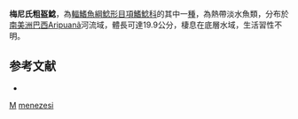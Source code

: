 {{Speciesbox
| taxon = Trachycorystes menezesi
| binomial_authority = [[Britski|Britski]] & [[Akama|Akama]], 2011
| status = NE
| status_system = IUCN3.1
| synonyms = *''Trachelyopterus cratensis'', <small>Miranda Ribeiro, 1937</small>
}}
'''梅尼氏粗盔鯰'''，為[[輻鰭魚綱|輻鰭魚綱]][[鯰形目|鯰形目]][[項鰭鯰科|項鰭鯰科]]的其中一[[種|種]]，為熱帶淡水魚類，分布於[[南美洲|南美洲]][[巴西|巴西]]Aripuanã河流域，體長可達19.9公分，棲息在底層水域，生活習性不明。

==参考文献==
*{{FishBase_species|genus=Trachycorystes|species=menezesi|year=2015|month=5}}

{{Taxonbar}}
[[Category:2011年描述的鱼类|M]]
[[Category:粗盔鯰屬|menezesi]]